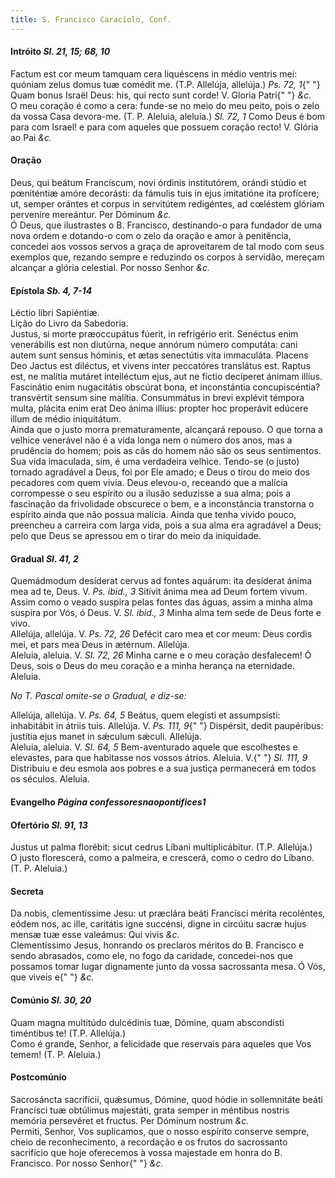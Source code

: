 ```yaml
---
title: S. Francisco Caracíolo, Conf.
---
```


<h4 class="text-center">
  Intróito <em>Sl. 21, 15; 68, 10</em>
</h4>
<div class="grid grid-cols-2 gap-5">
  <div class="col-6 dropcaps text-justify">
    Factum est cor meum tamquam cera liquéscens in médio ventris mei: quóniam
    zelus domus tuæ comédit me. (T.P. Allelúja, allelúja.) <em>Ps. 72, 1</em>{" "}
    Quam bonus Israël Deus: his, qui recto sunt corde! V. Gloria Patri{" "}
    <em>&c.</em>
  </div>
  <div class="col-6 dropcaps text-justify">
    O meu coração é como a cera: funde-se no meio do meu peito, pois o zelo da
    vossa Casa devora-me. (T. P. Aleluia, aleluia.) <em>Sl. 72, 1</em> Como Deus
    é bom para com Israel! e para com aqueles que possuem coração recto! V.
    Glória ao Pai <em>&c.</em>
  </div>
</div>

<h4 class="text-center">Oração</h4>
<div class="grid grid-cols-2 gap-5">
  <div class="col-6 dropcaps text-justify">
    Deus, qui beátum Francíscum, novi órdinis institutórem, orándi stúdio et
    pœniténtiæ amóre decorásti: da fámulis tuis in ejus imitatióne ita
    profícere; ut, semper orántes et corpus in servitútem redigéntes, ad
    cœléstem glóriam perveníre mereántur. Per Dóminum <em>&c.</em>
  </div>
  <div class="col-6 dropcaps text-justify">
    Ó Deus, que ilustrastes o B. Francisco, destinando-o para fundador de uma
    nova ordem e dotando-o com o zelo da oração e amor à penitência, concedei
    aos vossos servos a graça de aproveitarem de tal modo com seus exemplos que,
    rezando sempre e reduzindo os corpos à servidão, mereçam alcançar a glória
    celestial. Por nosso Senhor <em>&c.</em>
  </div>
</div>

<h4 class="text-center">
  Epístola <em>Sb. 4, 7-14</em>
</h4>
<div class="grid grid-cols-2 gap-5">
  <div class="col-6 text-justify">Léctio libri Sapiéntiæ.</div>
  <div class="col-6 text-justify">Lição do Livro da Sabedoria.</div>
  <div class="col-6 dropcaps text-justify">
    Justus, si morte præoccupátus fúerit, in refrigério erit. Senéctus enim
    venerábilis est non diutúrna, neque annórum número computáta: cani autem
    sunt sensus hóminis, et ætas senectútis vita immaculáta. Placens Deo Jactus
    est diléctus, et vivens inter peccatóres translátus est. Raptus est, ne
    malítia mutáret intelléctum ejus, aut ne fíctio decíperet ánimam illíus.
    Fascinátio enim nugacitátis obscúrat bona, et inconstántia concupiscéntia?
    transvértit sensum sine malítia. Consummátus in brevi explévit témpora
    multa, plácita enim erat Deo ánima illíus: propter hoc properávit edúcere
    illum de médio iniquitátum.
  </div>
  <div class="col-6 dropcaps text-justify">
    Ainda que o justo morra prematuramente, alcançará repouso. O que torna a
    velhice venerável não é a vida longa nem o número dos anos, mas a prudência
    do homem; pois as cãs do homem não são os seus sentimentos. Sua vida
    imaculada, sim, é uma verdadeira velhice. Tendo-se (o justo) tornado
    agradável a Deus, foi por Ele amado; e Deus o tirou do meio dos pecadores
    com quem vivia. Deus elevou-o, receando que a malícia corrompesse o seu
    espírito ou a ilusão seduzisse a sua alma; pois a fascinação da frivolidade
    obscurece o bem, e a inconstância transtorna o espírito ainda que não possua
    malícia. Ainda que tenha vivido pouco, preencheu a carreira com larga vida,
    pois a sua alma era agradável a Deus; pelo que Deus se apressou em o tirar
    do meio da iniquidade.
  </div>
</div>

<h4 class="text-center">
  Gradual <em>Sl. 41, 2</em>
</h4>
<div class="grid grid-cols-2 gap-5">
  <div class="col-6 dropcaps text-justify">
    Quemádmodum desíderat cervus ad fontes aquárum: ita desíderat ánima mea ad
    te, Deus. V. <em>Ps. ibid., 3</em> Sitívit ánima mea ad Deum fortem vivum.
  </div>
  <div class="col-6 dropcaps text-justify">
    Assim como o veado suspira pelas fontes das águas, assim a minha alma
    suspira por Vós, ó Deus. V. <em>Sl. ibid., 3</em> Minha alma tem sede de
    Deus forte e vivo.
  </div>
  <div class="col-6 text-justify">
    Allelúja, allelúja. V. <em>Ps. 72, 26</em> Defécit caro mea et cor meum:
    Deus cordis mei, et pars mea Deus in ætérnum. Allelúja.
  </div>
  <div class="col-6 text-justify">
    Aleluia, aleluia. V. <em>Sl. 72, 26</em> Minha carne e o meu coração
    desfalecem! Ó Deus, sois o Deus do meu coração e a minha herança na
    eternidade. Aleluia.
  </div>
</div>

<em>No T. Pascal omite-se o Gradual, e diz-se:</em>

<div class="grid grid-cols-2 gap-5">
  <div class="col-6 text-justify">
    Allelúja, allelúja. V. <em>Ps. 64, 5</em> Beátus, quem elegísti et
    assumpsísti: inhabitábit in átriis tuis. Allelúja. V. <em>Ps. 111, 9</em>{" "}
    Dispérsit, dedit paupéribus: justítia ejus manet in sǽculum sǽculi.
    Allelúja.
  </div>
  <div class="col-6 text-justify">
    Aleluia, aleluia. V. <em>Sl. 64, 5</em> Bem-aventurado aquele que
    escolhestes e elevastes, para que habitasse nos vossos átrios. Aleluia. V.{" "}
    <em>Sl. 111, 9</em> Distribuiu e deu esmola aos pobres e a sua justiça
    permanecerá em todos os séculos. Aleluia.
  </div>
</div>

<h4 class="text-center">
  Evangelho <em>Página confessoresnaopontifices1</em>
</h4>

<h4 class="text-center">
  Ofertório <em>Sl. 91, 13</em>
</h4>
<div class="grid grid-cols-2 gap-5">
  <div class="col-6 dropcaps text-justify">
    Justus ut palma florébit: sicut cedrus Líbani multiplicábitur. (T.P.
    Allelúja.)
  </div>
  <div class="col-6 dropcaps text-justify">
    O justo florescerá, como a palmeira, e crescerá, como o cedro do Líbano. (T.
    P. Aleluia.)
  </div>
</div>

<h4 class="text-center">Secreta</h4>
<div class="grid grid-cols-2 gap-5">
  <div class="col-6 dropcaps text-justify">
    Da nobis, clementíssime Jesu: ut præclára beáti Francísci mérita recoléntes,
    eódem nos, ac ille, caritátis igne succénsi, digne in circúitu sacræ hujus
    mensæ tuæ esse valeámus: Qui vivis <em>&c.</em>
  </div>
  <div class="col-6 dropcaps text-justify">
    Clementíssimo Jesus, honrando os preclaros méritos do B. Francisco e sendo
    abrasados, como ele, no fogo da caridade, concedei-nos que possamos tomar
    lugar dignamente junto da vossa sacrossanta mesa. Ó Vós, que viveis e{" "}
    <em>&c.</em>
  </div>
</div>

<h4 class="text-center">
  Comúnio <em>Sl. 30, 20</em>
</h4>
<div class="grid grid-cols-2 gap-5">
  <div class="col-6 dropcaps text-justify">
    Quam magna multitúdo dulcédinis tuæ, Dómine, quam abscondísti timéntibus te!
    (T.P. Allelúja.)
  </div>
  <div class="col-6 dropcaps text-justify">
    Como é grande, Senhor, a felicidade que reservais para aqueles que Vos
    temem! (T. P. Aleluia.)
  </div>
</div>

<h4 class="text-center">Postcomúnio</h4>
<div class="grid grid-cols-2 gap-5">
  <div class="col-6 dropcaps text-justify">
    Sacrosáncta sacrifícii, quǽsumus, Dómine, quod hódie in sollemnitáte beáti
    Francísci tuæ obtúlimus majestáti, grata semper in méntibus nostris memória
    persevéret et fructus. Per Dóminum nostrum <em>&c.</em>
  </div>
  <div class="col-6 dropcaps text-justify">
    Permiti, Senhor, Vos suplicamos, que o nosso espírito conserve sempre, cheio
    de reconhecimento, a recordação e os frutos do sacrossanto sacrifício que
    hoje oferecemos à vossa majestade em honra do B. Francisco. Por nosso Senhor{" "}
    <em>&c.</em>
  </div>
</div>
